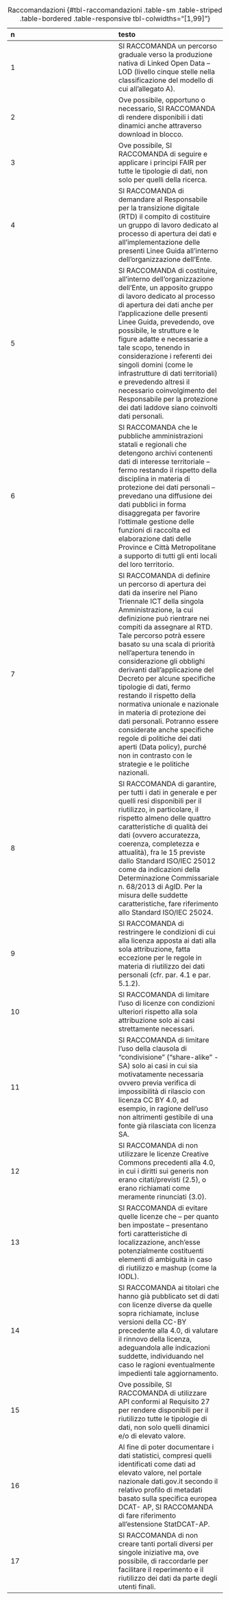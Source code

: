 :::{.column-page-inset-right}
| **n** | **testo**                                                                                                                                                                                                                                                                                                                                                                                                                                                                                                                                                                                                                                                                        |
| :--- | :--- |
| 1     | SI RACCOMANDA un percorso graduale verso la produzione nativa di Linked Open Data – LOD (livello cinque stelle nella classificazione del modello di cui all’allegato A).                                                                                                                                                                                                                                                                                                                                                                                                                                                                                                         |
| 2     | Ove possibile, opportuno o necessario, SI RACCOMANDA di rendere disponibili i dati dinamici anche attraverso download in blocco.                                                                                                                                                                                                                                                                                                                                                                                                                                                                                                                                                 |
| 3     | Ove possibile, SI RACCOMANDA di seguire e applicare i principi FAIR per tutte le tipologie di dati, non solo per quelli della ricerca.                                                                                                                                                                                                                                                                                                                                                                                                                                                                                                                                           |
| 4     | SI RACCOMANDA di demandare al Responsabile per la transizione digitale (RTD) il compito di costituire un gruppo di lavoro dedicato al processo di apertura dei dati e all’implementazione delle presenti Linee Guida all’interno dell’organizzazione dell’Ente.                                                                                                                                                                                                                                                                                                                                                                                                                  |
| 5     | SI RACCOMANDA di costituire, all’interno dell’organizzazione dell’Ente, un apposito gruppo di lavoro dedicato al processo di apertura dei dati anche per l’applicazione delle presenti Linee Guida, prevedendo, ove possibile, le strutture e le figure adatte e necessarie a tale scopo, tenendo in considerazione i referenti dei singoli domini (come le infrastrutture di dati territoriali) e prevedendo altresì il necessario coinvolgimento del Responsabile per la protezione dei dati laddove siano coinvolti dati personali.                                                                                                                                           |
| 6     | SI RACCOMANDA che le pubbliche amministrazioni statali e regionali che detengono archivi contenenti dati di interesse territoriale – fermo restando il rispetto della disciplina in materia di protezione dei dati personali – prevedano una diffusione dei dati pubblici in forma disaggregata per favorire l’ottimale gestione delle funzioni di raccolta ed elaborazione dati delle Province e Città Metropolitane a supporto di tutti gli enti locali del loro territorio.                                                                                                                                                                                                   |
| 7     | SI RACCOMANDA di definire un percorso di apertura dei dati da inserire nel Piano Triennale ICT della singola Amministrazione, la cui definizione può rientrare nei compiti da assegnare al RTD. Tale percorso potrà essere basato su una scala di priorità nell’apertura tenendo in considerazione gli obblighi derivanti dall’applicazione del Decreto per alcune specifiche tipologie di dati, fermo restando il rispetto della normativa unionale e nazionale in materia di protezione dei dati personali. Potranno essere considerate anche specifiche regole di politiche dei dati aperti (Data policy), purché non in contrasto con le strategie e le politiche nazionali. |
| 8     | SI RACCOMANDA di garantire, per tutti i dati in generale e per quelli resi disponibili per il riutilizzo, in particolare, il rispetto almeno delle quattro caratteristiche di qualità dei dati (ovvero accuratezza, coerenza, completezza e attualità), fra le 15 previste dallo Standard ISO/IEC 25012 come da indicazioni della Determinazione Commissariale n. 68/2013 di AgID. Per la misura delle suddette caratteristiche, fare riferimento allo Standard ISO/IEC 25024.                                                                                                                                                                                                   |
| 9     | SI RACCOMANDA di restringere le condizioni di cui alla licenza apposta ai dati alla sola attribuzione, fatta eccezione per le regole in materia di riutilizzo dei dati personali (cfr. par. 4.1 e par. 5.1.2).                                                                                                                                                                                                                                                                                                                                                                                                                                                                   |
| 10    | SI RACCOMANDA di limitare l’uso di licenze con condizioni ulteriori rispetto alla sola attribuzione solo ai casi strettamente necessari.                                                                                                                                                                                                                                                                                                                                                                                                                                                                                                                                         |
| 11    | SI RACCOMANDA di limitare l’uso della clausola di “condivisione” (“share-alike” - SA) solo ai casi in cui sia motivatamente necessaria ovvero previa verifica di impossibilità di rilascio con licenza CC BY 4.0, ad esempio, in ragione dell’uso non altrimenti gestibile di una fonte già rilasciata con licenza SA.                                                                                                                                                                                                                                                                                                                                                           |
| 12    | SI RACCOMANDA di non utilizzare le licenze Creative Commons precedenti alla 4.0, in cui i diritti sui generis non erano citati/previsti (2.5), o erano richiamati come meramente rinunciati (3.0).                                                                                                                                                                                                                                                                                                                                                                                                                                                                               |
| 13    | SI RACCOMANDA di evitare quelle licenze che – per quanto ben impostate – presentano forti caratteristiche di localizzazione, anch’esse potenzialmente costituenti elementi di ambiguità in caso di riutilizzo e mashup (come la IODL).                                                                                                                                                                                                                                                                                                                                                                                                                                           |
| 14    | SI RACCOMANDA ai titolari che hanno già pubblicato set di dati con licenze diverse da quelle sopra richiamate, incluse versioni della CC-BY precedente alla 4.0, di valutare il rinnovo della licenza, adeguandola alle indicazioni suddette, individuando nel caso le ragioni eventualmente impedienti tale aggiornamento.                                                                                                                                                                                                                                                                                                                                                      |
| 15    | Ove possibile, SI RACCOMANDA di utilizzare API conformi al Requisito 27 per rendere disponibili per il riutilizzo tutte le tipologie di dati, non solo quelli dinamici e/o di elevato valore.                                                                                                                                                                                                                                                                                                                                                                                                                                                                                    |
| 16    | Al fine di poter documentare i dati statistici, compresi quelli identificati come dati ad elevato valore, nel portale nazionale dati.gov.it secondo il relativo profilo di metadati basato sulla specifica europea DCAT- AP, SI RACCOMANDA di fare riferimento all’estensione StatDCAT-AP.                                                                                                                                                                                                                                                                                                                                                                                       |
| 17    | SI RACCOMANDA di non creare tanti portali diversi per singole iniziative ma, ove possibile, di raccordarle per facilitare il reperimento e il riutilizzo dei dati da parte degli utenti finali.                                                                                                                                                                                                                                                                                                                                                                                                                                                                                  |

: Raccomandazioni {#tbl-raccomandazioni .table-sm .table-striped .table-bordered .table-responsive tbl-colwidths="[1,99]"}
:::
